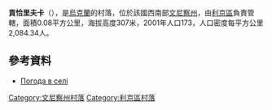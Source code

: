 {{coord|49|18|44|N|27|52|18|E|scale:30000|display=title}}

'''貢恰里夫卡'''（{{lang-uk|Гончарівка}}），是[[烏克蘭|烏克蘭]]的村落，位於該國西南部[[文尼察州|文尼察州]]，由[[利京區|利京區]]負責管轄，面積0.08平方公里，海拔高度307米，2001年人口173，人口密度每平方公里2,084.34人。

==參考資料==
* [http://weather.in.ua/ua/vinnickaja/5486 Погода в селі ] {{Wayback|url=http://weather.in.ua/ua/vinnickaja/5486 |date=20181020011531 }}

[[Category:文尼察州村落|Category:文尼察州村落]]
[[Category:利京區村落|Category:利京區村落]]


{{Vinnytsia-geo-stub}}